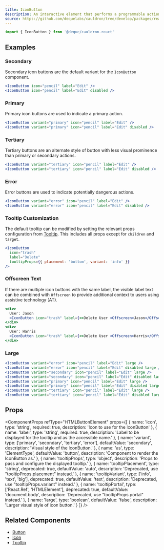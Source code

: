 ```yaml
---
title: IconButton
description: An interactive element that performs a programmable action when activated by the user displayed as a symbol image.
source: https://github.com/dequelabs/cauldron/tree/develop/packages/react/src/components/IconButton/index.tsx
---
```



```js
import { IconButton } from '@deque/cauldron-react'
```

## Examples

### Secondary

Secondary icon buttons are the default variant for the `IconButton` component.

```jsx example
<IconButton icon="pencil" label="Edit" />
<IconButton icon="pencil" label="Edit" disabled />
```

### Primary

Primary icon buttons are used to indicate a primary action.

```jsx example
<IconButton variant="primary" icon="pencil" label="Edit" />
<IconButton variant="primary" icon="pencil" label="Edit" disabled />
```

### Tertiary

Tertiary buttons are an alternate style of button with less visual prominence than primary or secondary actions.

```jsx example
<IconButton variant="tertiary" icon="pencil" label="Edit" />
<IconButton variant="tertiary" icon="pencil" label="Edit" disabled />
```


### Error

Error buttons are used to indicate potentially dangerous actions.

```jsx example
<IconButton variant="error" icon="pencil" label="Edit" />
<IconButton variant="error" icon="pencil" label="Edit" disabled />
```

### Tooltip Customization

The default tooltip can be modified by setting the relevant props configuration from [Tooltip](./Tooltip). This includes all props except for `children` and `target`.

```jsx example
<IconButton 
  icon="trash"
  label="Delete" 
  tooltipProps={{ placement: 'bottom', variant: 'info' }} 
/>
```

### Offscreen Text

If there are multiple icon buttons with the same label, the visible label text can be combined with `Offscreen` to provide additional context to users using assistive technology (AT).

```jsx example
<div>
  User: Jason 
  <IconButton icon="trash" label={<>Delete User <Offscreen>Jason</Offscreen></>} />
</div>
<div>
  User: Harris 
  <IconButton icon="trash" label={<>Delete User <Offscreen>Harris</Offscreen></>} />
</div>
```

### Large

```jsx example
<IconButton variant="error" icon="pencil" label="Edit" large />
<IconButton variant="error" icon="pencil" label="Edit" disabled large />
<IconButton variant="secondary" icon="pencil" label="Edit" large />
<IconButton variant="secondary" icon="pencil" label="Edit" disabled large />
<IconButton variant="primary" icon="pencil" label="Edit" large />
<IconButton variant="primary" icon="pencil" label="Edit" disabled large />
<IconButton variant="tertiary" icon="pencil" label="Edit" large />
<IconButton variant="tertiary" icon="pencil" label="Edit" disabled large />
```

## Props

<ComponentProps
  refType="HTMLButtonElement"
  props={[
    {
      name: 'icon',
      type: 'string',
      required: true,
      description: 'Icon to use for the IconButton'
    },
    {
      name: 'label',
      type: 'string',
      required: true,
      description: 'Label to be displayed for the tooltip and as the accessible name.'
    },
    {
      name: 'variant',
      type: ['primary', 'secondary', 'tertiary', 'error'],
      defaultValue: 'secondary',
      description: 'Visual style of the IconButton.'
    },
    {
      name: 'as',
      type: 'ElementType',
      defaultValue: 'button',
      description: 'Component to render the IconButton as.'
    },
    {
      name: 'tooltipProps',
      type: 'object',
      description: 'Props to pass and configure the displayed tooltip.'
    },
    {
      name: 'tooltipPlacement',
      type: 'string',
      deprecated: true,
      defaultValue: 'auto',
      description: 'Deprecated, use "tooltipProps.placement" instead.'
    },
    {
      name: 'tooltipVariant',
      type: ['info', 'text', 'big'],
      deprecated: true,
      defaultValue: 'text',
      description: 'Deprecated, use "tooltipProps.variant" instead.'
    },
    {
      name: 'tooltipPortal',
      type: ['React.Ref', 'HTMLElement'],
      deprecated: true,
      defaultValue: 'document.body',
      description: 'Deprecated, use "tooltipProps.portal" instead.'
    },
    {
      name: 'large',
      type: 'boolean',
      defaultValue: 'false',
      description: 'Larger visual style of icon button.'
    }
  ]}
/>

## Related Components

- [Button](./Button)
- [Icon](./Icon)
- [Tooltip](./Tooltip)